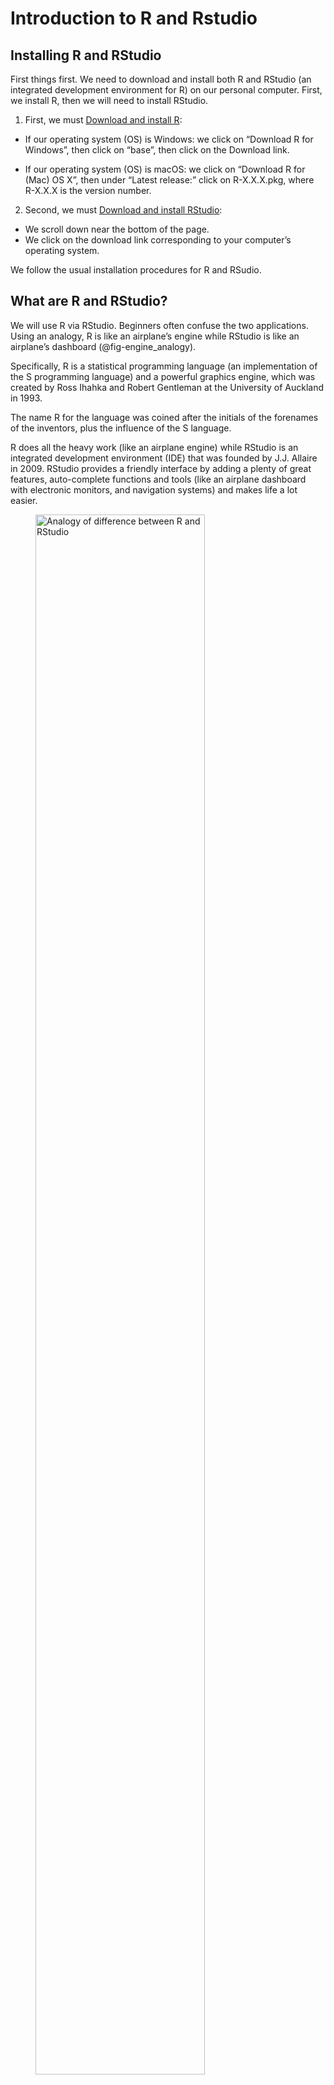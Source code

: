 # Introduction to R and Rstudio {#sec-introduction}

## Installing R and RStudio

First things first. We need to download and install both R and RStudio (an integrated development environment for R) on our personal computer. First, we install R, then we will need to install RStudio.

1.  First, we must [Download and install R](https://cran.r-project.org/):

-   If our operating system (OS) is Windows: we click on "Download R for Windows", then click on "base", then click on the Download link.

-   If our operating system (OS) is macOS: we click on "Download R for (Mac) OS X", then under "Latest release:" click on R-X.X.X.pkg, where R-X.X.X is the version number.

2.  Second, we must [Download and install RStudio](https://www.rstudio.com/products/rstudio/download/):

-   We scroll down near the bottom of the page.
-   We click on the download link corresponding to your computer's operating system.

We follow the usual installation procedures for R and RSudio.

## What are R and RStudio?

We will use R via RStudio. Beginners often confuse the two applications. Using an analogy, R is like an airplane's engine while RStudio is like an airplane's dashboard (@fig-engine_analogy).

Specifically, R is a statistical programming language (an implementation of the S programming language) and a powerful graphics engine, which was created by Ross Ihahka and Robert Gentleman at the University of Auckland in 1993.

The name R for the language was coined after the initials of the forenames of the inventors, plus the influence of the S language.

R does all the heavy work (like an airplane engine) while RStudio is an integrated development environment (IDE) that was founded by J.J. Allaire in 2009. RStudio provides a friendly interface by adding a plenty of great features, auto-complete functions and tools (like an airplane dashboard with electronic monitors, and navigation systems) and makes life a lot easier.

![Analogy of difference between R and RStudio](images/engine_analogy.png){#fig-engine_analogy width="80%"}

After we install R and RStudio on our computer, we'll have two new programs (also called applications) we can open. In this textbook, we'll always work in **RStudio**.

::: callout-tip
## Why R Programming Language?

1.  R programming is used as a leading tool for machine learning, statistics, and data analysis. Objects, functions, and packages can easily be created by R.
2.  It's a platform-independent language. This means it can be applied to all operating systems.
3.  It's an open-source free language. That means anyone can install it in any organization without purchasing a license.
4.  R programming language is not only a statistic software but also allows us to integrate with other languages (C, C++). Thus, we can easily interact with many data sources and statistical tools.
5.  The R programming language has a vast community of users and it's growing day by day.
6.  R is currently one of the most requested programming languages in the Data Science job market that makes it the hottest trend nowadays.
:::

## Starting R & RStudio

After the RStudio installation is finished, click the RStudio icon ![](images/r_studio_icon.png){#fig-r_studio_icon width="5%"}

R starts automatically when we open RStudio [@fig-RStudio_panels] and we are greeted by **three panes**:

![RStudio Screenshot with Console on the left and Help tab in the bottom right.](images/RStudio_panels.png){#fig-RStudio_panels width="100%"}

The three main panes that divide the screen are:

1.  the large **Console pane** on the left runs R code.

2.  the workspace pane, which includes the Environment and History tabs, in the upper right.

    -   The **Environment tab** keeps track of the objects we create as we work with R (a major part of our tasks involves creating objects).

    -   The **History tab** tracks all of the commands that we have sent to the R console in the session.

3.  the Files/Plots/Packages/Help/Viewer pane in the lower right.

    -   The **Files tab** lets us create new folders (directories) on our computer, as well as copy, move, delete, or rename files.

    -   The **Plots tab** holds graphs and charts we generate from our data and during the analysis.

    -   The **Packages** tab lists of all the R packages installed on our hard drive and indicates whether or not they are currently loaded. We'll discuss packages in more detail in the next sections.

    -   The **Help tab**, provides links to search for help directly from our RStudio window.

    -   The **Viewer tab** in RStudio allows us to view local web content (e.g., to view an html table).

Throughout this textbook, we'll come to learn what purpose each of these panes serve.

::: callout-tip
## Command prompt  \>

The Console pane starts with information about the version number, license and contributors, and provides some guidance on how to get help. The last line is a **standard command prompt** (the greater than sign \> symbol) that indicates R is ready and expecting instructions to do something.
:::

 

Let's type `14 + 16` at the R command prompt and press `Enter`:

```r
14 + 16
```

So what happened?

Well, R gave us a response (output) to our input (`14 + 16`). That response came after we pressed the Enter key. It was `[1] 30`. It's clear that `30` is the answer to the `14 + 16`. However, what does the `[1]` mean? At this point we can pretty much ignore it, but technically it refers to the index of the first item on each line. (Sometimes R prints out many lines as an output. The number inside the brackets helps us figure out where in the sequence we are per line).

## R scripts

### Open a new R script

Usually, we do our programming by writing our code in script files. An R script (with the `.R` extension) is simply a text file in which our R code is stored, and then can be "sent" to the console, where R will execute it.

In the RStudio menu, we go to:

```mermaid
flowchart LR
  A[File] -.-> B(New File) -.-> C(R Script)
```

Another pane (Q1) is opened on the left above the interactive console [@fig-RStudio_4panels]. This is where we can write a length script with lots of lines of code, and save the file for future use.

![RStudio Screenshot with four panes.](images/RStudio_4panels.png){#fig-RStudio_4panels width="100%"}

Therefore, the RStudio window is divided into **four** panes (quadrants) that contain:

-   Q1 - code editor (script)
-   Q2 - console
-   Q3 - environment (workspace), history
-   Q4 - files, plots, packages, help, viewer (for local web content)

We can change the **shape** of the panes by either clicking the minimize or maximize buttons on the top right of each pane, or by clicking and dragging the middle of the borders of the windows.

The four panes might be in a different order that those in @fig-RStudio_4panels. If we'd like, we can change the **order** of the windows under RStudio preferences. We select from RStudio menu:

```mermaid
flowchart LR
  A[Tools] -.-> B(Global Options) -.-> C(Pane layout)
```

 

### Execute the code written in R script

Now, let's type `14 + 16` at a new R script and press the **run** button ![](images/run.png){#fig-run width="8%"}. The result is printed in the console:

![The script pane.](images/script.png){#fig-script width="100%"}

::: callout-tip
In `.R` script, we can execute our code line by line (by putting the cursor on the line) or selecting a chunk of lines (by highlighting the text) and pressing the **run** button in the source window. We can also run our selected code using the **keywboard shortcut `Ctrl + Enter`**.
:::

Comments can also be used to explain R code, and to make it more readable (it can also be used to prevent execution when testing alternative code). **Comments start with a `#`** . When executing the R-code, R will ignore anything that starts with #. It is considered good practice to comment our code when working in an `.R` script.

Keyboard Shortcut for commenting out/commenting in **multiple lines** at a time: **Control+Shift+C**

 

::: callout-tip
## Advantages writing our R code as an R script file

-   We can save and reuse our code
-   We can document our work (however, we can only include one-line comments and these must be prefixed with the hash symbol,  #)
-   We can share our work with others
-   We can move beyond writing one line of code at a time
:::

 

## Errors, warnings, and messages in R

Let's type the following at the R command prompt and press Enter:

```r
#| error: true
#| eval: false

hello
```

we get the following error:\
`r kableExtra::text_spec("Error: object ‘hello’ not found", color = "red")`

One thing that intimidates new R and RStudio users is how it reports errors, warnings, and messages. R reports errors, warnings, and messages in a glaring red font, which makes it seem like it is scolding us. However, seeing red text in the console is not always bad.

R will show red text in the console pane in three different situations:

-   **Errors:** When the red text is a legitimate error, it will be prefaced with "Error..." and try to explain what went wrong. Generally when there's an error, the code will not run.

-   **Warnings:** When the red text is a warning, it will be prefaced with "Warning:" and R will try to explain why there's a warning. Generally our code will still work, but with some caveats.

-   **Messages:** When the red text doesn't start with either "Error" or "Warning", it's just a friendly message.

Now, let's type the following:

```r
1 + 2 -
+
```

::: callout-important
## If a command is not complete then R will show a Plus sign (+) prompt

If an R command is not complete then R will show a plus sign (`+`) prompt on second and subsequent lines until the command syntax is correct (this means that we can type something to finish the command we are trying to execute). We can also hit the escape key (`ESC`) to cancel whatever command R is waiting for us to finish.
:::

## R Help resources

Before asking others for help, it's generally a good idea for us to try to help ourself. It is strongly recommended to learn how to use R's useful and extensive built-in help system which is an essential part of finding solutions to our R programming problems.

We can use the **`help()`** function or **`?`** help operator which provide access to the R documentation pages for a specific term. For example, if we want information for the `mean` we type the following commands (which give the same result):

```r
#| echo: true
#| eval: false

help(mean)
```

or

```r
#| echo: true
#| eval: false

?mean
```

![R help() function search for specific term such as `mean`](images/mean_help.png){#fig-mean_help width="80%"}

So, R tried to find something called `mean` (@fig-mean_help).

::: callout-tip
## Recall a previously typed command in console

In console to recall a previously typed commands use the up arrow key ($\uparrow$). To go between previously typed commands use the up and down arrow ($\downarrow$) keys. To modify or correct a command use the left ($\leftarrow$) and right arrow ($\rightarrow$) keys.
:::

Two question marks (**`??`**) will search R documentation for a phrase or term and it is a shortcut to `help.search()` function. So for example, let's say we want to search documentation for `linear regression` analysis. Keep in mind if our phrase is more than one word long, we must put it in quotation marks.

```r
#| echo: true
#| eval: false

??"linear regression"
```

To do a keyword search use the **`apropos()`** command with the keyword in double quotes, `"keyword"`, or single quote, `'keyword'`. For example:

```r
#| echo: true
#| eval: false

apropos("mean")
```

Use the **`example()`** command to run the examples at the end of the help for a function:

```r
example(mean)
```

RStudio also provides search box in the **"Help"** tab to make our life easier (@fig-RStudio_panels).

Like Google, but for R is the [RSeek.Org](https://rseek.org/). This is not included in R but is a great search engine built specifically for R-related queries.

Additionally, there are a lot of **on-line** resources that can help (e.g., [R-bloggers](https://www.r-bloggers.com/)). However, we must understand that blindly copying and pasting could be harmful and further it won't help us to learn and develop.

## Working with RStudio Projects

When we are working in R, the program needs to know where to find inputs and deliver outputs, and will look first in what is called a "working directory". Moreover, we want to organize all of the files for a given project in one folder, and that particular folder should be established as our working directory.

### Create a new RStudio Project

Keeping all the files associated with a project organized together -- input data, R scripts, documents and figures -- is such a wise and common practice that RStudio has built-in support for this via its projects. RStudio projects are associated with R working directories [@fig-create_project].

We can create an RStudio project:

-   In a new directory
-   In an existing directory where we already have R code and data
-   By cloning a version control (Git or Subversion) repository

Let's create one to use for the rest of this textbook. From the RStudio menu:

```mermaid
flowchart LR
  A[File] -.-> B(New Project)
```

The directory name we choose here will be the `project name`. We call it whatever we want (e.g., introR).

![RStudio projects are associated with R working directories](images/create_project.png){#fig-create_project width="80%"}

::: callout-important
## Store the RStudio Project somewhere sensible

We must think carefully in which **subdirectory** we will create the RStudio project. If we don't store it somewhere sensible, it will be hard to find it in the future!
:::

## RStudio Project folder structure

The files on our computer are organised into folders. RStudio Projects live in our computer's normal folders - they placemark the working directory of each analysis project. These project folders can be viewed or moved around the same way we normally work with files and folders on our computer.

The proposed RStudio Project should contain the following sub-folders [@fig-project_structure]:

-   data: data files of any kind, such as `.csv`, `.xlsx`, `.txt`, etc.
-   documents: documents of any formats, such as `.docx`, `.pdf`, .`tex`, `.Rmd`, etc.
-   figures: plots, diagrams, and other figures
-   scripts: all your R scripts and codes (`.R` extension)

Additionally, there are two important files in the project folder that are created automatically by Rstudio: `name_of_project.Rproj`, and `.Rhistory`:

-   `name_of_project.Rproj`: contains options and meta-data of the project (encoding, the number of spaces used for indentation, whether or not to restore a workspace with launch, etc) and can also be used as a shortcut for opening the project directly from the filesystem.

-   `.Rhistory`: contains a history of code executed

![Project folder structure](images/project_structure.png){#fig-project_structure width="80%"}

It is recommended to work with RStudio Projects. This enables us to switch between different projects without getting the data, scripts, or output files all mixed up. Everything gets read in or saved to the correct place. No more exporting a plot and then going through the various Documents, etc., folders on our computer trying to figure out where our plot might have been saved to. It got saved to the project folder.

## Quitting R & RStudio

When we quit RStudio we will be asked whether to save workspace with two options:

-   "Yes" -- Our current R workspace (containing the work that we have done) will be restored next time we open RStudio.
-   "No" -- We will start with a fresh R session next time we open RStudio. For now select "**No**" to prevent errors being carried over from previous sessions.
